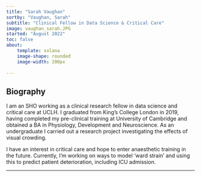 ```yaml
---
title: "Sarah Vaughan"
sortby: "Vaughan, Sarah"
subtitle: "Clinical Fellow in Data Science & Critical Care"
image: vaughan_sarah.JPG
started: "August 2022"
toc: false
about:
    template: solana
    image-shape: rounded
    image-width: 200px
  
---
```



## Biography

I am an SHO working as a clinical research fellow in data science and critical care at UCLH. I graduated from King’s College London in 2019, having completed my pre-clinical training at University of Cambridge and obtained a BA in Physiology, Development and Neuroscience. As an undergraduate I carried out a research project investigating the effects of visual crowding. 

I have an interest in critical care and hope to enter anaesthetic training in the future. Currently, I'm working on ways to model ‘ward strain’ and using this to predict patient deterioration, including ICU admission.

---

